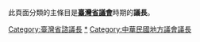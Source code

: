 此頁面分類的主條目是'''[[臺灣省議會|臺灣省議會]]'''時期的'''議長'''。

[[Category:臺灣省諮議長|Category:臺灣省諮議長]]
[[Category:臺灣省議員|*]]
[[Category:中華民國地方議會議長|Category:中華民國地方議會議長]]